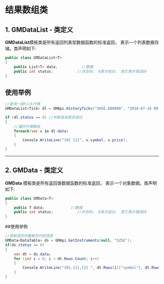 # 结果数组类

## 1. GMDataList - 类定义

**GMDataList**模板类是所有返回列表型数据函数的标准返回， 表示一个列表数据存储。类声明如下:

```csharp
public class GMDataList<T>
{
    public List<T> data;		   //数据
    public int status;			 //状态码， 0表示成功， 其它表示错误码
}
```

## 使用举例

```csharp
//查询一段tick行情
GMDataList<Tick> dl = GMApi.HistoryTicks("SHSE.600000", "2018-07-16 09:30:00", "2018-07-16 10:30:00");

if (dl.status == 0) //判断查询是否成功
{
	//遍历行情数组
	foreach(var v in dl.data)
	{
		Console.WriteLine("{0} {1}", v.symbol, v.price);
	}
}
```

---

## 2. GMData - 类定义

**GMData** 模板类是所有返回类数据函数的标准返回， 表示一个对象数据。类声明如下:

```csharp
public class GMData<T>
{
    public T data;		   	  //数据
    public int status;			 //状态码， 0表示成功， 其它表示错误码
}
```

##使用举例

```csharp
//获取深交所最新的代码信息
GMData<DataTable> ds = GMApi.GetInstruments(null, "SZSE");
if(ds.status == 0)
{
	var dt = ds.data;
    for (int i = 0; i < dt.Rows.Count; i++)
    {
    	Console.WriteLine("{0},{1},{2} ", dt.Rows[i]["symbol"], dt.Rows[i]["sec_level"], dt.Rows[i]["pre_close"]);
    }
}

```
